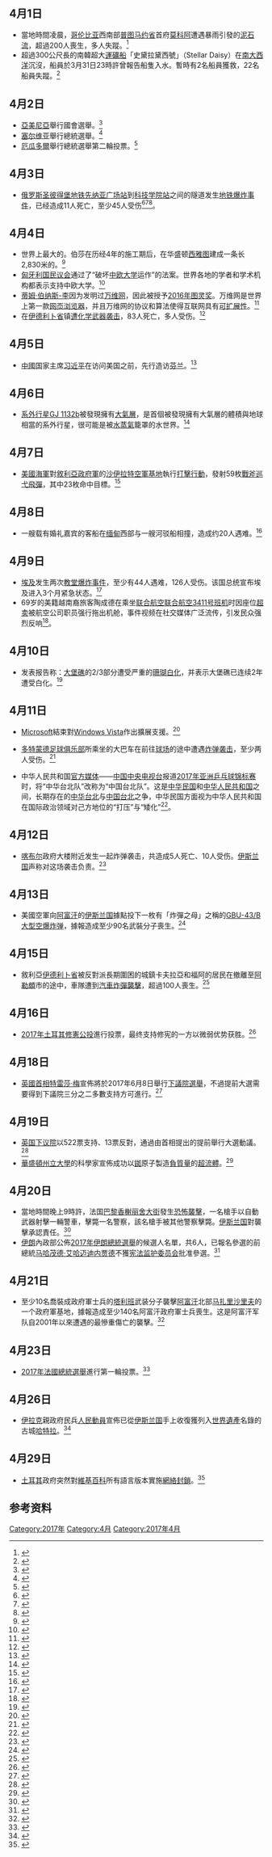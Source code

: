 <noinclude>{{monthInNews|2017|4}}</noinclude>
==4月1日==
*當地時間凌晨，[[哥伦比亚|哥伦比亚]]西南部[[普图马约省|普图马约省]]首府[[莫科阿|莫科阿]]遭遇暴雨引發的[[2017年莫科阿土石流|泥石流]]，超過200人喪生，多人失蹤。<ref>{{Cite news |url=http://www.bbc.co.uk/news/world-latin-america-39470238 |title=Colombia landslide: Rescue teams race to reach survivors |work=BBC News |date=2017-04-02 |accessdate=2017-04-02 |archive-date=2017-04-02 |archive-url=https://web.archive.org/web/20170402045015/http://www.bbc.co.uk/news/world-latin-america-39470238 |dead-url=no }}</ref>
*超過300公尺長的南韓超大[[散货船|運礦船]]「史黛拉黛西號」（Stellar Daisy）在[[南大西洋|南大西洋]]沉沒，船員於3月31日23時許曾報告船隻入水。暫時有2名船員獲救，22名船員失蹤。<ref>{{Cite news |url=http://www.bbc.co.uk/news/world-latin-america-39467269 |title=S Korean cargo ship Stellar Daisy vanishes in South Atlantic |work=BBC News |date=2017-04-02 |accessdate=2017-04-02 |archive-date=2017-04-02 |archive-url=https://web.archive.org/web/20170402140403/http://www.bbc.co.uk/news/world-latin-america-39467269 |dead-url=no }}</ref>

==4月2日==
*[[亞美尼亞|亞美尼亞]]舉行國會選舉。<ref>{{Cite news |url=http://uk.reuters.com/article/uk-armenia-election-idUKKBN1733VZ |title=Tight Armenian election sets scene for constitutional shake-up |publisher=Reuters |date=2017-04-02 |accessdate=2017-04-02 |archive-date=2017-04-02 |archive-url=https://web.archive.org/web/20170402023913/http://uk.reuters.com/article/uk-armenia-election-idUKKBN1733VZ |dead-url=no }}</ref>
*[[塞尔维亚|塞尔维亚]]舉行總統選舉。<ref>{{Cite news |url=http://www.reuters.com/article/us-serbia-election-idUSKBN1733VI |title=Serbia PM the runaway favorite to become president |publisher=Reuters |date=2017-04-01 |accessdate=2017-04-02 |archive-date=2017-04-02 |archive-url=https://web.archive.org/web/20170402022123/http://www.reuters.com/article/us-serbia-election-idUSKBN1733VI |dead-url=no }}</ref>
*[[厄瓜多爾|厄瓜多爾]]舉行總統選舉第二輪投票。<ref>{{Cite news |url=http://www.appledaily.com.tw/realtimenews/article/new/20170403/1090053/ |title=厄瓜多執政黨贏大選　對手不服要求驗票 |date=2017-04-03 |website=www.appledaily.com.tw |accessdate=2017-04-03 |archive-date=2017-04-03 |archive-url=https://web.archive.org/web/20170403194718/http://www.appledaily.com.tw/realtimenews/article/new/20170403/1090053/ |dead-url=no }}</ref>

==4月3日==
*[[俄罗斯|俄罗斯]][[圣彼得堡地铁|圣彼得堡地铁]][[先纳亚广场站|先纳亚广场站]]到[[科技学院站|科技学院站]]之间的隧道发生[[2017年聖彼得堡地鐵爆炸案|地铁爆炸事件]]，已经造成11人死亡，至少45人受伤<ref name="MacFarquhar">{{cite web|last1=MacFarquhar|first1=Neil|last2=Nechepureneko|first2=Ivan|title=Explosion in St. Petersburg Metro Kills at Least 10|url=https://www.nytimes.com/2017/04/03/world/europe/st-petersburg-russia-explosion.html?_r=0|website=nytimes.com|publisher=The New York Times|accessdate=2017-04-03|archive-date=2017-04-06|archive-url=https://web.archive.org/web/20170406225703/https://www.nytimes.com/2017/04/03/world/europe/st-petersburg-russia-explosion.html?_r=0|dead-url=no}}</ref><ref name="BBC1">{{Cite news|url=http://www.bbc.com/russian/live/news-39478165|script-title=ru:Взрыв в метро Санкт-Петербурга: погибли 10 человек|last=|first=|date=2017-04-03|work=BBC Russia|language=ru|trans_title=Explosion in Metro St. Petersburg, killing 10 people|accessdate=2017-04-03|archive-date=2019-06-13|archive-url=https://web.archive.org/web/20190613155343/https://www.bbc.com/russian/live/news-39478165|dead-url=no}}</ref><ref name=RIA1>{{Cite news |url=https://ria.ru/incidents/20170403/1491389397.html?utm_source=push&utm_medium=browser_notification&utm_campaign=ria.ru |script-title=ru:В петербургской больнице скончались двое пострадавших при взрыве в метро |work=ria.ru |trans_title=Two injured in the explosion in the subway died in the St. Petersburg hospital |access-date=2017-04-03 |language=ru |archive-date=2018-06-18 |archive-url=https://web.archive.org/web/20180618175454/https://ria.ru/incidents/20170403/1491389397.html?utm_source=push&utm_medium=browser_notification&utm_campaign=ria.ru |dead-url=no }}</ref>。

==4月4日==
*世界上最大的{{tsl|en|Tunnel_boring_machine|隧道挖掘机}}{{tsl|en|Bertha (tunnel boring machine)|伯莎 (隧道挖掘机)|伯莎}}。伯莎在历经4年的施工期后，在华盛顿[[西雅图|西雅图]]建成一条长2,830米的{{tsl|en|Alaskan Way Viaduct replacement tunnel|阿拉斯加路高架桥隧道}}。<ref>{{cite web|script-title=en:AFTER 4 YEARS, SEATTLE’S GIANT TUNNELING MACHINE FINALLY BREAKS THROUGH|url=https://www.wired.com/2017/04/4-years-seattles-giant-tunneling-machine-finally-breaks/|website=Wired|date=2017-04-04|accessdate=2017-04-09|language=en|archive-date=2017-04-09|archive-url=https://web.archive.org/web/20170409111252/https://www.wired.com/2017/04/4-years-seattles-giant-tunneling-machine-finally-breaks/|dead-url=no}}</ref>
*[[国民议会_(匈牙利)|匈牙利国民议会]]通过了“破坏[[中欧大学|中欧大学]]运作”的法案。世界各地的学者和学术机构都表示支持中欧大学。<ref>{{cite web|title=Hungary passes bill targeting Central European University|url=http://www.bbc.com/news/world-europe-39493758|website=BBC|date=2017-04-04|accessdate=2017-04-09|language=en|archive-date=2017-04-07|archive-url=https://web.archive.org/web/20170407061325/http://www.bbc.com/news/world-europe-39493758|dead-url=no}}</ref>
*[[蒂姆·伯纳斯-李|蒂姆·伯纳斯-李]]因为发明过[[万维网|万维网]]，因此被授予[[图灵奖|2016年图灵奖]]。万维网是世界上第一款[[网页浏览器|网页浏览器]]，并且万维网的协议和算法使得互联网具有[[可扩展性|可扩展性]]。<ref>{{cite web|title=SIR TIM BERNERS-LEE|url=http://amturing.acm.org/award_winners/berners-lee_8087960.cfm|website=计算机协会|accessdate=2017-04-09|language=en|archive-date=2017-04-06|archive-url=https://web.archive.org/web/20170406225836/http://amturing.acm.org/award_winners/berners-lee_8087960.cfm|dead-url=no}}</ref>
*在[[伊德利卜省|伊德利卜省]]{{tsl|en|Khan Shaykhun|汗谢洪}}镇[[2017年汗谢洪化学武器袭击事件|遭化学武器袭击]]，83人死亡，多人受伤。<ref>{{cite web|title=Dozens suffocate, including children, in suspected Syria gas attack|url=http://www.theglobeandmail.com/news/world/syrian-group-says-death-toll-in-suspected-gas-attack-up-to-58/article34574153/|website=环球邮报|date=2017-04-04|accessdate=2017-04-09|language=en|archive-date=2017-04-08|archive-url=https://web.archive.org/web/20170408133759/http://www.theglobeandmail.com/news/world/syrian-group-says-death-toll-in-suspected-gas-attack-up-to-58/article34574153/|dead-url=no}}</ref>

==4月5日==
*[[中华人民共和国|中國]]国家主席[[习近平|习近平]]在访问美国之前，先行造访[[芬兰|芬兰]]。<ref>{{cite web|title=Xi says China, Finland to increase cooperation under China-EU framework|url=http://www.reuters.com/article/us-finland-china-idUSKBN1771CX|website=路透社|date=2017-04-05|accessdate=2017-04-11|language=en|archive-date=2017-04-11|archive-url=https://web.archive.org/web/20170411220821/http://www.reuters.com/article/us-finland-china-idUSKBN1771CX|dead-url=no}}</ref>

==4月6日==
*[[系外行星|系外行星]][[GJ_1132b|GJ 1132b]]被發現擁有[[大氣層|大氣層]]，是首個被發現擁有大氣層的體積與地球相當的系外行星，很可能是被[[水蒸氣|水蒸氣]]籠罩的水世界。<ref>{{Citation|url = https://phys.org/news/2017-04-atmosphere-super-earth.html|title = Atmosphere around super-Earth detected|date = April 6, 2017|accessdate = April 6, 2017|archive-date = 2017-04-07|archive-url = https://web.archive.org/web/20170407161842/https://phys.org/news/2017-04-atmosphere-super-earth.html|dead-url = no}}</ref>

==4月7日==
*[[美國海軍|美國海軍]]對[[敘利亞武裝力量|敘利亞政府軍]]的[[沙伊拉特空軍基地|沙伊拉特空軍基地]]執行[[2017年沙伊拉特打擊行動|打擊行動]]，發射59枚[[战斧巡航导弹|戰斧巡弋飛彈]]，其中23枚命中目標。<ref name=BBC3>{{cite news|title=Syria war: US launches missile strikes following chemical 'attack'|url=http://www.bbc.com/news/world-us-canada-39523654|publisher=BBC News|date=7 April 2017|accessdate=2017-04-11|archive-date=2017-04-07|archive-url=https://web.archive.org/web/20170407022056/http://www.bbc.com/news/world-us-canada-39523654|dead-url=no}}</ref>

==4月8日==
*一艘载有婚礼嘉宾的客船在[[缅甸|缅甸]]西部与一艘河驳船相撞，造成约20人遇难。<ref>{{cite web|title=20 killed in Myanmar wedding boat crash|url=http://www.news24.com/news24/World/News/20-killed-in-myanmar-wedding-boat-crash-20170408-2|website=AFP|via=News24|date=2017-04-08|accessdate=2017-04-12|language=en|archive-date=2019-09-12|archive-url=https://web.archive.org/web/20190912115815/https://www.news24.com/World/News/20-killed-in-myanmar-wedding-boat-crash-20170408-2|dead-url=no}}</ref>

== 4月9日 ==
*[[埃及|埃及]]发生两次[[2017年埃及基督苦难主日教堂爆炸事件|教堂爆炸事件]]，至少有44人遇难，126人受伤。该国总统宣布埃及进入3个月紧急状态。<ref name="AP killed 43">{{cite web | language=en | last=Hendawi | first=Hamza | title=Palm Sunday church bombings in Egypt kill 43, wound dozens | website=AP News | date=2017-04-09 | url=https://apnews.com/88b8fef3a96e433c902a303cd5db928e/Palm-Sunday-church-bombings-in-Egypt-kill-43,-wound-dozens | accessdate=2017-04-09 | archive-date=2017-04-10 | archive-url=https://web.archive.org/web/20170410051154/https://apnews.com/88b8fef3a96e433c902a303cd5db928e/Palm-Sunday-church-bombings-in-Egypt-kill-43,-wound-dozens | dead-url=no }}</ref>
*69岁的美籍越南裔旅客陶成德在乘坐[[联合航空|联合航空]][[联合航空3411号班机事件|联合航空3411号班机]]时因座位[[超卖|超卖]]被航空公司职员强行拖出机舱，事件视频在社交媒体广泛流传，引发民众强烈反响<ref>{{cite news|last1=Wise|first1=Alana|last2=Shepardson|first2=David|title=United won't use police to remove overbooked passengers -CEO|url=http://www.reuters.com/article/us-ual-passenger-idUSKBN17E1GN|accessdate=2017-04-12|agency=Reuters|date=2017-04-12|archive-date=2017-04-12|archive-url=https://web.archive.org/web/20170412130749/http://www.reuters.com/article/us-ual-passenger-idUSKBN17E1GN|dead-url=no}}</ref>。

==4月10日==
*{{tsl|en|Australian Research Council|澳大利亚研究委员会}}发表报告称：[[大堡礁|大堡礁]]的2/3部分遭受严重的[[珊瑚白化|珊瑚白化]]，并表示大堡礁已连续2年遭受白化。<ref>{{cite web|title=Great Barrier Reef: Severe coral bleaching hits two-thirds of reef, aerial surveys show|url=http://www.abc.net.au/news/2017-04-10/great-barrier-reef-severe-coral-bleaching-hits-two-thirds/8429662|website=澳大利亚广播公司|date=2017-04-10|accessdate=2017-04-13|language=en|archive-date=2017-04-12|archive-url=https://web.archive.org/web/20170412132834/http://www.abc.net.au/news/2017-04-10/great-barrier-reef-severe-coral-bleaching-hits-two-thirds/8429662|dead-url=no}}</ref>

==4月11日==
*[[Microsoft|Microsoft]]結束對[[Windows_Vista|Windows Vista]]作出擴展支援。<ref>{{cite web|url=https://www.hkepc.com/15099/Microsoft_%E5%B0%87%E6%96%BC_2017_%E5%B9%B4_4_%E6%9C%88_11_%E6%97%A5%E5%BE%8C_%E7%B5%90%E6%9D%9F%E5%B0%8D_Windows_Vista_%E4%BD%9C%E5%87%BA%E6%93%B4%E5%B1%95%E6%94%AF%E6%8F%B4|title=Microsoft 將於 2017 年 4 月 11 日後結束對 Windows Vista 作出擴展支援|author=Cherry Kwok|website=HKEPC|date=2017-04-03|accessdate=2017-04-11|language=en|archive-date=2017-04-04|archive-url=https://web.archive.org/web/20170404151541/http://www.hkepc.com/15099/Microsoft_%E5%B0%87%E6%96%BC_2017_%E5%B9%B4_4_%E6%9C%88_11_%E6%97%A5%E5%BE%8C_%E7%B5%90%E6%9D%9F%E5%B0%8D_Windows_Vista_%E4%BD%9C%E5%87%BA%E6%93%B4%E5%B1%95%E6%94%AF%E6%8F%B4|dead-url=no}}</ref>

*[[多特蒙德足球俱乐部|多特蒙德足球俱乐部]]所乘坐的大巴车在前往[[西格纳伊度纳公园|球场]]的途中遭遇[[2017年多特蒙德隊巴士攻擊|炸弹袭击]]，至少两人受伤。<ref>{{Cite web|url=https://www.welt.de/sport/fussball/article163639356/Anschlag-in-Dortmund-Was-wir-wissen-was-nicht.html|title=Borussia Dortmund: Sprengstoffanschlag beim BVB – Was wir wissen, was nicht - WELT|website=DIE WELT|access-date=12 April 2017|archive-date=2017-04-12|archive-url=https://web.archive.org/web/20170412143404/https://www.welt.de/sport/fussball/article163639356/Anschlag-in-Dortmund-Was-wir-wissen-was-nicht.html|dead-url=no}}</ref>

*中华人民共和国[[官方媒体|官方媒体]]——[[中国中央电视台|中国中央电视台]]报道[[2017年亚洲乒乓球锦标赛|2017年亚洲乒乓球锦标赛]]时，将“中华台北队”改称为“中国台北队”。这是[[中华民国|中华民国]]和[[中华人民共和国|中华人民共和国]]之间，长期存在的[[中华台北|中华台北]]与[[中国台北|中国台北]]之争，中华民国方面视为中华人民共和国在国际政治领域对己方地位的“打压”与“矮化”<ref>{{Cite web|url=http://news.163.com/17/0418/10/CIA43C6E00018AOR.html|title=大陆对台称谓改为“中国台北” 引台媒恐慌|author=责任编辑：王晓易_NE0011|publisher=网易，来源：重庆晨报上游新闻|date=2017-07-14|access-date=2017-06-20|language=zh-hans|archive-date=2017-07-28|archive-url=https://web.archive.org/web/20170728203319/http://news.163.com/17/0418/10/CIA43C6E00018AOR.html|dead-url=no}}</ref>。

==4月12日==
*[[喀布尔|喀布尔]]政府大楼附近发生一起炸弹袭击，共造成5人死亡、10人受伤。[[伊斯兰国|伊斯兰国]]声称对这场袭击负责。<ref>{{cite web|title=Suicide bomb attack in heart of Kabul kills five|url=http://www.aljazeera.com/news/2017/04/suicide-bomb-attack-heart-kabul-kills-170412132809450.html|website=[[半岛电视台|半岛电视台]]|date=2017-04-12|accessdate=2017-04-16|language=en|archive-date=2017-04-16|archive-url=https://web.archive.org/web/20170416033713/http://www.aljazeera.com/news/2017/04/suicide-bomb-attack-heart-kabul-kills-170412132809450.html|dead-url=no}}</ref>

==4月13日==
*美國空軍向[[阿富汗|阿富汗]]{{link-en|亞欽區|Achin District}}的[[伊斯兰国|伊斯兰国]]據點投下一枚有「炸彈之母」之稱的[[GBU-43/B大型空爆炸弹|GBU-43/B大型空爆炸弹]]，據報造成至少90名武裝分子喪生。<ref>{{Cite news |url=http://www.chinanews.com/gj/2017/04-15/8200162.shtml |title=外媒：美军“炸弹之母”炸死至少90名武装分子 |publisher=中新網 |date=2017-04-15 |accessdate=2017-04-17 |archive-date=2017-04-18 |archive-url=https://web.archive.org/web/20170418084024/http://www.chinanews.com/gj/2017/04-15/8200162.shtml |dead-url=no }}</ref>

==4月15日==
*敘利亞[[伊德利卜省|伊德利卜省]]被反對派長期圍困的城鎮卡夫拉亞和福阿的居民在撤離至[[阿勒頗|阿勒頗]]市的途中，車隊遭到[[2017年拉希丁炸彈襲擊|汽車炸彈襲擊]]，超過100人喪生。<ref>{{Cite news |url=http://www.chinanews.com/gj/2017/04-16/8200837.shtml |title=叙利亚什叶派撤离人员遇袭事件死亡人数升至112人 |work=中新網 |date=2017-04-16 |accessdate=2017-04-16 |archive-date=2017-04-17 |archive-url=https://web.archive.org/web/20170417054110/http://www.chinanews.com/gj/2017/04-16/8200837.shtml |dead-url=no }}</ref>

==4月16日==
*[[2017年土耳其修憲公投|2017年土耳其修憲公投]]進行投票，最终支持修宪的一方以微弱优势获胜。<ref>{{Cite news |url=http://news.ifeng.com/a/20170417/50950113_0.shtml |title=土耳其选委会宣布：修宪公投“赞成票胜出” |work=凤凰卫视 |date=2017-04-17 |accessdate=2017-04-17 |archive-date=2017-04-17 |archive-url=https://web.archive.org/web/20170417004126/http://news.ifeng.com/a/20170417/50950113_0.shtml |dead-url=no }}</ref>

==4月18日==
*[[英國首相|英國首相]][[特雷莎·梅|特雷莎·梅]]宣佈將於2017年6月8日舉行[[2017年英國大選|下議院選舉]]，不過提前大選需要得到下議院三分之二多數支持方可進行。<ref>{{Cite news |url=http://www.bbc.com/zhongwen/simp/uk-39629612 |title=英首相特里莎·梅宣布6月8日举行大选 |work=BBC中文網 |date=2017-04-18 |accessdate=2017-04-18 |archive-date=2017-04-19 |archive-url=https://web.archive.org/web/20170419004540/http://www.bbc.com/zhongwen/simp/uk-39629612 |dead-url=no }}</ref>

==4月19日==
*[[英国下议院|英国下议院]]以522票支持、13票反對，通過由首相提出的提前舉行大選動議。<ref>{{Cite news |url=http://www.bbc.co.uk/news/uk-politics-39643804 |title=General election 2017: MPs back plans for 8 June poll |work=BBC News |date=2017-04-19 |accessdate=2017-04-19 |archive-date=2017-04-19 |archive-url=https://web.archive.org/web/20170419143625/http://www.bbc.co.uk/news/uk-politics-39643804 |dead-url=no }}</ref>
*[[華盛頓州立大學|華盛頓州立大學]]的科學家宣佈成功以[[銣|銣]]原子製造[[負質量|負質量]]的[[超流體|超流體]]。<ref>{{Cite news |url=http://www.bbc.co.uk/news/science-environment-39642992 |title=Physicists observe 'negative mass' |work=BBC News |date=2017-04-19 |accessdate=2017-04-20 |archive-date=2017-04-20 |archive-url=https://web.archive.org/web/20170420180417/http://www.bbc.co.uk/news/science-environment-39642992 |dead-url=no }}</ref>

==4月20日==
*當地時間晚上9時許，法国[[巴黎|巴黎]][[香榭丽舍大街|香榭丽舍大街]]發生[[2017年巴黎警察枪击案|恐怖襲擊]]，一名槍手以自動武器射擊一輛警車，擊斃一名警察，該名槍手被其他警察擊斃。[[伊斯兰国|伊斯兰国]]對襲擊承認責任。<ref>{{Cite news |url=http://cn.rfi.fr/20170421-%E5%B7%B4%E9%BB%8E%E9%A6%99%E6%A6%AD%E4%B8%BD%E8%88%8D%E8%A1%80%E6%A1%88%E4%B9%8B%E5%90%8E/ |title=巴黎香榭丽舍血案 |publisher=法廣 |date=2017-04-21 |accessdate=2017-04-21 |archive-date=2017-04-21 |archive-url=https://web.archive.org/web/20170421081141/http://cn.rfi.fr/20170421-%E5%B7%B4%E9%BB%8E%E9%A6%99%E6%A6%AD%E4%B8%BD%E8%88%8D%E8%A1%80%E6%A1%88%E4%B9%8B%E5%90%8E |dead-url=no }}</ref>
*[[伊朗|伊朗]]內政部公佈[[2017年伊朗總統選舉|2017年伊朗總統選舉]]的候選人名單，共6人，已報名參選的前總統[[马哈茂德·艾哈迈迪内贾德|马哈茂德·艾哈迈迪内贾德]]不獲[[宪法监护委员会|宪法监护委员会]]批准參選。<ref>{{Cite news |url=http://news.xinhuanet.com/world/2017-04/22/c_129563420.htm |title=伊朗总统选战：鲁哈尼的最大对手或是他 |publisher=新華網 |date=2017-04-22 |accessdate=2017-04-23 |archive-date=2017-04-24 |archive-url=https://web.archive.org/web/20170424004847/http://news.xinhuanet.com/world/2017-04/22/c_129563420.htm |dead-url=no }}</ref>

==4月21日==
*至少10名喬裝成政府軍士兵的[[塔利班|塔利班]]武装分子襲擊[[阿富汗|阿富汗]]北部[[马扎里沙里夫|马扎里沙里夫]]的一个政府軍基地，據報造成至少140名阿富汗政府軍士兵喪生。这是阿富汗军队自2001年以來遭遇的最慘重傷亡的襲擊。<ref>{{Cite news |url=http://www.voachinese.com/a/voanews-afghanistan-fighting-04222017/3821253.html |title=阿富汗政府军至少140人丧生 |publisher=美國之音 |date=2017-04-22 |accessdate=2017-04-22 |archive-date=2017-04-23 |archive-url=https://web.archive.org/web/20170423063113/http://www.voachinese.com/a/voanews-afghanistan-fighting-04222017/3821253.html |dead-url=no }}</ref>

==4月23日==
*[[2017年法國總統選舉|2017年法國總統選舉]]進行第一輪投票。<ref>{{Cite news |url=http://www.chinanews.com/gj/2017/04-23/8206632.shtml |title=法国总统大选将“开跑” 大选五大看点一览 |publisher=中新網 |date=2017-04-23 |accessdate=2017-04-23 |archive-date=2017-04-23 |archive-url=https://web.archive.org/web/20170423072107/http://www.chinanews.com/gj/2017/04-23/8206632.shtml |dead-url=no }}</ref>

==4月26日==
*[[伊拉克|伊拉克]]親政府民兵[[人民動員|人民動員]]宣佈已從[[伊斯兰国|伊斯兰国]]手上收復獲列入[[世界遺產|世界遺產]]名錄的古城[[哈特拉|哈特拉]]。<ref>{{Cite news |url=http://www.chinanews.com/gj/2017/04-27/8210377.shtml |title=伊拉克民兵组织收复世遗古城遗址 |publisher=中新網 |date=2017-04-27 |accessdate=2017-04-27 |archive-date=2017-04-28 |archive-url=https://web.archive.org/web/20170428013005/http://www.chinanews.com/gj/2017/04-27/8210377.shtml |dead-url=no }}</ref>

==4月29日==
*[[土耳其|土耳其]]政府突然對[[維基百科|維基百科]]所有語言版本實施[[2017年土耳其封锁维基百科事件|網絡封鎖]]。<ref>{{Cite news |url=http://news.ltn.com.tw/news/world/breakingnews/2051875 |title=土耳其政府突襲！ 封鎖維基百科 |date=2017-04-29 |work=自由時報電子報 |accessdate=2017-04-29 |archive-date=2018-07-10 |archive-url=https://web.archive.org/web/20180710195105/http://news.ltn.com.tw/news/world/breakingnews/2051875 |dead-url=no }}</ref>

==参考资料==
{{reflist|2}}

{{各月大事记}}

<noinclude>[[Category:2017年|Category:2017年]]
[[Category:4月|Category:4月]]
[[Category:2017年4月|Category:2017年4月]]</noinclude>